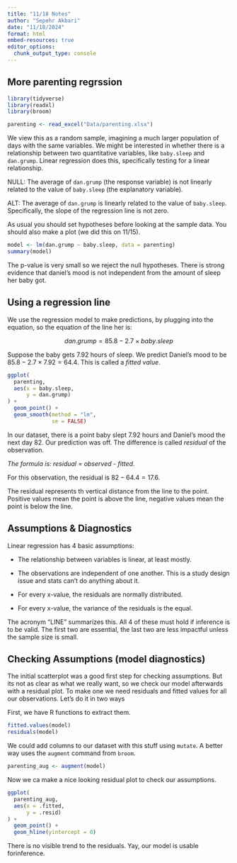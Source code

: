 ```yaml
---
title: "11/18 Notes"
author: "Sepehr Akbari"
date: "11/18/2024"
format: html
embed-resources: true
editor_options: 
  chunk_output_type: console
---
```


## More parenting regrssion

```r
library(tidyverse)
library(readxl)
library(broom)

parenting <- read_excel("Data/parenting.xlsx")
```

We view this as a random sample, imagining a much larger population of days with the same variables. We might be interested in whether there is a relationship between two quantitative variables, like `baby.sleep` and `dan.grump`. Linear regression does this, specifically testing for a linear relationship.

NULL: The average of `dan.grump` (the response variable) is not linearly related to the value of `baby.sleep` (the explanatory variable).

ALT: The average of `dan.grump` is linearly related to the value of `baby.sleep`. Specifically, the slope of the regression line is not zero.

As usual you should set hypotheses before looking at the sample data. You should also make a plot (we did this on 11/15).

```r
model <- lm(dan.grump ~ baby.sleep, data = parenting)
summary(model)
```

The p-value is very small so we reject the null hypotheses. There is strong evidence that daniel's mood is not independent from the amount of sleep her baby got.

## Using a regression line

We use the regression model to make predictions, by plugging into the equation, so the equation of the line her is:

$$ dan.grump = 85.8 - 2.7 \times baby.sleep $$

Suppose the baby gets 7.92 hours of sleep. We predict Daniel's mood to be $85.8 - 2.7 \times 7.92 = 64.4$. This is called a *fitted value*. 

```r
ggplot(
  parenting,
  aes(x = baby.sleep, 
      y = dan.grump)
) +
  geom_point() +
  geom_smooth(method = "lm", 
              se = FALSE)
```

In our dataset, there is a point baby slept 7.92 hours and Daniel's mood the next day 82. Our prediction was off. The difference is called *residual* of the observation.

*The formula is: residual = observed - fitted.*

For this observation, the residual is $82 - 64.4 = 17.6$.

The residual represents th vertical distance from the line to the point. Positive values mean the point is above the line, negative values mean the point is below the line.

## Assumptions & Diagnostics

Linear regression has 4 basic assumptions:

- The relationship between variables is linear, at least mostly.

- The observations are independent of one another. This is a study design issue and stats can't do anything about it.

- For every x-value, the residuals are normally distributed.

- For every x-value, the variance of the residuals is the equal.

The acronym "LINE" summarizes this. All 4 of these must hold if inference is to be valid. The first two are essential, the last two are less impactful unless the sample size is small.

## Checking Assumptions (model diagnostics)

The initial scatterplot was a good first step for checking assumptions. But its not as clear as what we really want, so we check our model afterwards with a residual plot. To make one we need residuals and fitted values for all our observations. Let's do it in two ways

First, we have R functions to extract them.

```r
fitted.values(model)
residuals(model)
```

We could add columns to our dataset with this stuff using `mutate`. A better way uses the `augment` command from `broom`.

```r
parenting_aug <- augment(model)
```

Now we ca make a nice looking residual plot to check our assumptions.

```r
ggplot(
  parenting_aug,
  aes(x = .fitted,
      y = .resid)
) +
  geom_point() +
  geom_hline(yintercept = 0)
```

There is no visible trend to the residuals. Yay, our model is usable forinference.





















